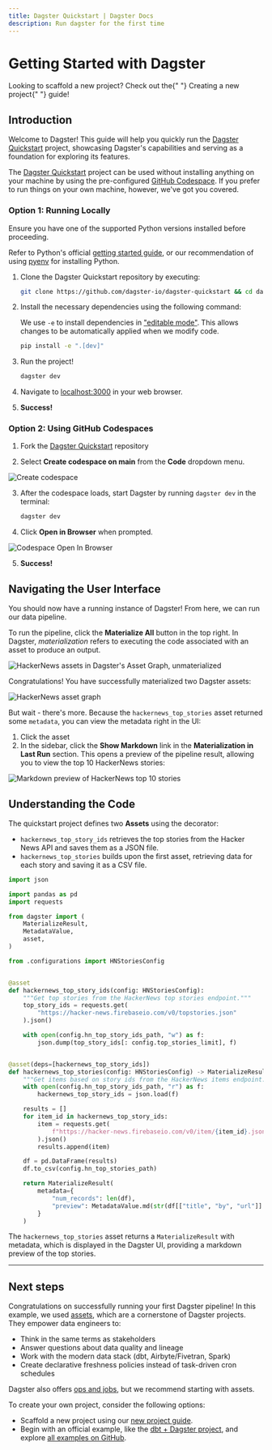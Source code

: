 ```yaml
---
title: Dagster Quickstart | Dagster Docs
description: Run dagster for the first time
---
```


# Getting Started with Dagster

<Note>
  Looking to scaffold a new project? Check out the{" "}
  <Link href="/getting-started/create-new-project">Creating a new project</Link>{" "}
  guide!
</Note>

## Introduction

Welcome to Dagster! This guide will help you quickly run the [Dagster Quickstart](https://github.com/dagster-io/dagster-quickstart) project, showcasing Dagster's capabilities and serving as a foundation for exploring its features.

The [Dagster Quickstart](https://github.com/dagster-io/dagster-quickstart) project can be used without installing anything on your machine by using the pre-configured [GitHub Codespace](https://github.com/features/codespaces). If you prefer to run things on your own machine, however, we've got you covered.

<TabGroup>
<TabItem name="Option 1: Running locally">

### Option 1: Running Locally

<DagsterVersion />

Ensure you have one of the supported Python versions installed before proceeding.

Refer to Python's official <a href="https://www.python.org/about/gettingstarted/">getting started guide</a>, or our recommendation of using <a href="https://github.com/pyenv/pyenv?tab=readme-ov-file#installation">pyenv</a> for installing Python.

1. Clone the Dagster Quickstart repository by executing:

   ```bash
   git clone https://github.com/dagster-io/dagster-quickstart && cd dagster-quickstart
   ```

2. Install the necessary dependencies using the following command:

   We use `-e` to install dependencies in ["editable mode"](https://pip.pypa.io/en/latest/topics/local-project-installs/#editable-installs). This allows changes to be automatically applied when we modify code.

   ```bash
   pip install -e ".[dev]"
   ```

3. Run the project!

   ```bash
   dagster dev
   ```

4. Navigate to <a href="localhost:3000">localhost:3000</a> in your web browser.

5. **Success!**

</TabItem>
<TabItem name="Option 2: Using GitHub Codespaces">

### Option 2: Using GitHub Codespaces

1. Fork the [Dagster Quickstart](https://github.com/dagster-io/dagster-quickstart) repository

2. Select **Create codespace on main** from the **Code** dropdown menu.

<Image
width={400}
height={400}
alt="Create codespace"
src="/images/getting-started/quickstart/github-codespace-create.png"
/>

3. After the codespace loads, start Dagster by running `dagster dev` in the terminal:

   ```bash
   dagster dev
   ```

4. Click **Open in Browser** when prompted.

<Image
width={400}
height={300}
alt="Codespace Open In Browser"
src="/images/getting-started/quickstart/github-codespace-open-in-browser.png"
/>

5. **Success!**

</TabItem>
</TabGroup>

## Navigating the User Interface

You should now have a running instance of Dagster! From here, we can run our data pipeline.

To run the pipeline, click the **Materialize All** button in the top right. In Dagster, _materialization_ refers to executing the code associated with an asset to produce an output.

<Image
alt="HackerNews assets in Dagster's Asset Graph, unmaterialized"
src="/images/getting-started/quickstart/quickstart-unmaterialized.png"
width={2000}
height={816}
/>

Congratulations! You have successfully materialized two Dagster assets:

<Image
alt="HackerNews asset graph"
src="/images/getting-started/quickstart/quickstart.png"
width={2000}
height={1956}
/>

But wait - there's more. Because the `hackernews_top_stories` asset returned some `metadata`, you can view the metadata right in the UI:

1. Click the asset
2. In the sidebar, click the **Show Markdown** link in the **Materialization in Last Run** section. This opens a preview of the pipeline result, allowing you to view the top 10 HackerNews stories:

<Image
alt="Markdown preview of HackerNews top 10 stories"
src="/images/getting-started/quickstart/hn-preview.png"
width={2000}
height={1754}
/>

## Understanding the Code

The quickstart project defines two **Assets** using the <PyObject object="asset" decorator /> decorator:

- `hackernews_top_story_ids` retrieves the top stories from the Hacker News API and saves them as a JSON file.
- `hackernews_top_stories` builds upon the first asset, retrieving data for each story and saving it as a CSV file.

```python file=/getting-started/quickstart/assets.py
import json

import pandas as pd
import requests

from dagster import (
    MaterializeResult,
    MetadataValue,
    asset,
)

from .configurations import HNStoriesConfig


@asset
def hackernews_top_story_ids(config: HNStoriesConfig):
    """Get top stories from the HackerNews top stories endpoint."""
    top_story_ids = requests.get(
        "https://hacker-news.firebaseio.com/v0/topstories.json"
    ).json()

    with open(config.hn_top_story_ids_path, "w") as f:
        json.dump(top_story_ids[: config.top_stories_limit], f)


@asset(deps=[hackernews_top_story_ids])
def hackernews_top_stories(config: HNStoriesConfig) -> MaterializeResult:
    """Get items based on story ids from the HackerNews items endpoint."""
    with open(config.hn_top_story_ids_path, "r") as f:
        hackernews_top_story_ids = json.load(f)

    results = []
    for item_id in hackernews_top_story_ids:
        item = requests.get(
            f"https://hacker-news.firebaseio.com/v0/item/{item_id}.json"
        ).json()
        results.append(item)

    df = pd.DataFrame(results)
    df.to_csv(config.hn_top_stories_path)

    return MaterializeResult(
        metadata={
            "num_records": len(df),
            "preview": MetadataValue.md(str(df[["title", "by", "url"]].to_markdown())),
        }
    )
```

The `hackernews_top_stories` asset returns a `MaterializeResult` with metadata, which is displayed in the Dagster UI, providing a markdown preview of the top stories.

---

## Next steps

Congratulations on successfully running your first Dagster pipeline! In this example, we used [assets](/tutorial), which are a cornerstone of Dagster projects. They empower data engineers to:

- Think in the same terms as stakeholders
- Answer questions about data quality and lineage
- Work with the modern data stack (dbt, Airbyte/Fivetran, Spark)
- Create declarative freshness policies instead of task-driven cron schedules

Dagster also offers [ops and jobs](/guides/dagster/intro-to-ops-jobs), but we recommend starting with assets.

To create your own project, consider the following options:

- Scaffold a new project using our [new project guide](/getting-started/create-new-project).
- Begin with an official example, like the [dbt + Dagster project](/integrations/dbt/using-dbt-with-dagster), and explore [all examples on GitHub](https://github.com/dagster-io/dagster/tree/master/examples).
